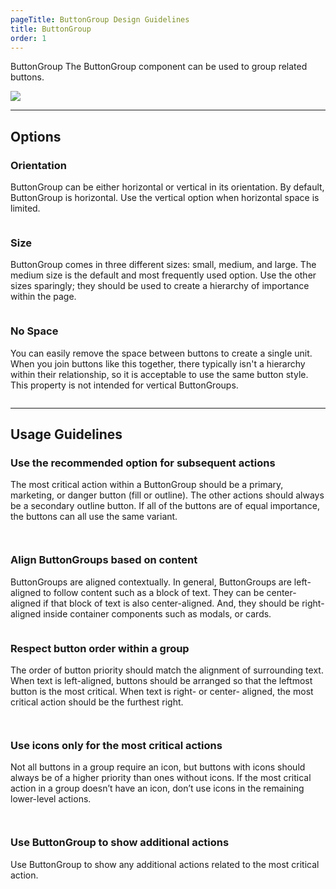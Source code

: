 ```yaml
---
pageTitle: ButtonGroup Design Guidelines
title: ButtonGroup
order: 1
---
```



<DocsHeading to="/api/button-group/" type="design">
  ButtonGroup
</DocsHeading>
<LeadParagraph>
  The ButtonGroup component can be used to group related buttons.
</LeadParagraph>

![ ](../../images/button-group/button-group-intro.png)

---

## Options

### Orientation

ButtonGroup can be either horizontal or vertical in its orientation. By default, ButtonGroup is horizontal. Use the vertical option when horizontal space is limited.

<div class="two-col">
  <div class="row">
    <div class="col col-1">
      <figure>
        <img src="../../images/button-group/orientation.png" alt="" />
      </figure>
    </div>
    <div class="col col-2">
    </div>
  </div>
</div>

### Size

ButtonGroup comes in three different sizes: small, medium, and large. The medium size is the default and most frequently used option. Use the other sizes sparingly; they should be used to create a hierarchy of importance within the page.

<div class="two-col">
  <div class="row">
    <div class="col col-1">
      <figure>
        <img src="../../images/button-group/size.png" alt="" />
      </figure>
    </div>
    <div class="col col-2">
    </div>
  </div>
</div>

### No Space

You can easily remove the space between buttons to create a single unit. When you join buttons like this together, there typically isn't a hierarchy within their relationship, so it is acceptable to use the same button style. This property is not intended for vertical ButtonGroups.

<div class="two-col">
  <div class="row">
    <div class="col col-1">
      <figure>
        <img src="../../images/button-group/no-space.png" alt="" />
      </figure>
    </div>
    <div class="col col-2">
    </div>
  </div>
</div>

---

## Usage Guidelines

### Use the recommended option for subsequent actions

The most critical action within a ButtonGroup should be a primary, marketing, or danger button (fill or outline). The other actions should always be a secondary outline button. If all of the buttons are of equal importance, the buttons can all use the same variant.

<div class="two-col">
  <div class="row">
    <div class="col col-1">
      <figure>
        <img src="../../images/button-group/good-groupings.png" alt="" />
      </figure>
    </div>
    <div class="col col-2">
      <figure>
        <img src="../../images/button-group/bad-groupings.png" alt="" />
      </figure>
    </div>
  </div>
</div>


### Align ButtonGroups based on content

ButtonGroups are aligned contextually. In general, ButtonGroups are left-aligned to follow content such as a block of text. They can be center-aligned if that block of text is also center-aligned. And, they should be right-aligned inside container components such as modals, or cards.

<div class="two-col">
  <div class="row">
    <div class="col col-1">
      <figure>
        <img src="../../images/button-group/alignment.png" alt="" />
      </figure>
    </div>
    <div class="col col-2">
    </div>
  </div>
</div>

### Respect button order within a group

The order of button priority should match the alignment of surrounding text. When text is left-aligned, buttons should be arranged so that the leftmost button is the most critical. When text is right- or center- aligned, the most critical action should be the furthest right.

<div class="two-col">
  <div class="row">
    <div class="col col-1">
      <figure>
        <img src="../../images/button-group/button-order-good.png" alt="" />
      </figure>
    </div>
    <div class="col col-2">
      <figure>
        <img src="../../images/button-group/button-order-bad.png" alt="" />
      </figure>
    </div>
  </div>
</div>

### Use icons only for the most critical actions

Not all buttons in a group require an icon, but buttons with icons should always be of a higher priority than ones without icons. If the most critical action in a group doesn’t have an icon, don’t use icons in the remaining lower-level actions.

<div class="two-col">
  <div class="row">
    <div class="col col-1">
      <figure>
        <img src="../../images/button-group/icons-good.png" alt="" />
      </figure>
    </div>
    <div class="col col-2">
      <figure>
        <img src="../../images/button-group/icons-bad.png" alt="" />
      </figure>
    </div>
  </div>
</div>

### Use ButtonGroup to show additional actions

Use ButtonGroup to show any additional actions related to the most critical action.

<div class="two-col">
  <div class="row">
    <div class="col col-1">
      <figure>
        <img src="../../images/button-group/additional-actions.png" alt="" />
      </figure>
    </div>
    <div class="col col-2">
    </div>
  </div>
</div>

<span class="horizontal-spacer"></span>

